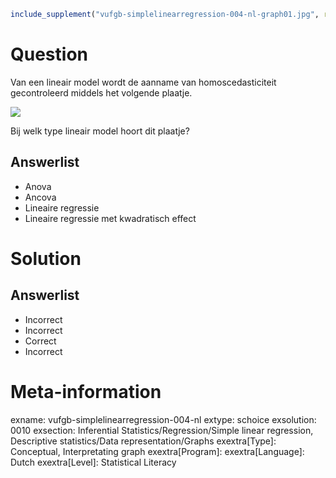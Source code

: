 ```{r, echo = FALSE, results = "hide"}
include_supplement("vufgb-simplelinearregression-004-nl-graph01.jpg", recursive = TRUE)
```

Question
========
Van een lineair model wordt de aanname van homoscedasticiteit gecontroleerd middels het volgende plaatje.  

![](vufgb-simplelinearregression-004-nl-graph01.jpg)

Bij welk type lineair model hoort dit plaatje?

Answerlist
----------
* Anova
* Ancova
* Lineaire regressie
* Lineaire regressie met kwadratisch effect

Solution
========

Answerlist
----------
* Incorrect
* Incorrect
* Correct
* Incorrect

Meta-information
================
exname: vufgb-simplelinearregression-004-nl
extype: schoice
exsolution: 0010
exsection: Inferential Statistics/Regression/Simple linear regression, Descriptive statistics/Data representation/Graphs
exextra[Type]: Conceptual, Interpretating graph
exextra[Program]: 
exextra[Language]: Dutch
exextra[Level]: Statistical Literacy